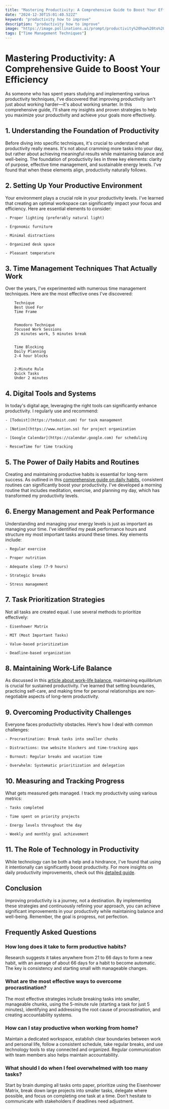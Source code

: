 ```yaml
---
title: "Mastering Productivity: A Comprehensive Guide to Boost Your Efficiency"
date: "2024-12-30T15:01:40.522Z"
keyword: "productivity how to improve"
description: "productivity how to improve"
image: "https://image.pollinations.ai/prompt/productivity%20how%20to%20improve%2C%20realistic%20photo%2C%20high%20quality%2C%204k?width=1024&height=1024&nologo=true"
tags: ["Time Management Techniques"]
---
```



# Mastering Productivity: A Comprehensive Guide to Boost Your Efficiency


As someone who has spent years studying and implementing various productivity techniques, I've discovered that improving productivity isn't just about working harder—it's about working smarter. In this comprehensive guide, I'll share my insights and proven strategies to help you maximize your productivity and achieve your goals more effectively.



## 1. Understanding the Foundation of Productivity

Before diving into specific techniques, it's crucial to understand what productivity really means. It's not about cramming more tasks into your day, but rather about achieving meaningful results while maintaining balance and well-being. The foundation of productivity lies in three key elements: clarity of purpose, effective time management, and sustainable energy levels. I've found that when these elements align, productivity naturally follows.



## 2. Setting Up Your Productive Environment

Your environment plays a crucial role in your productivity levels. I've learned that creating an optimal workspace can significantly impact your focus and efficiency. Here are essential elements to consider:



    - Proper lighting (preferably natural light)

    - Ergonomic furniture

    - Minimal distractions

    - Organized desk space

    - Pleasant temperature



## 3. Time Management Techniques That Actually Work

Over the years, I've experimented with numerous time management techniques. Here are the most effective ones I've discovered:




    
        Technique
        Best Used For
        Time Frame
    
    
        Pomodoro Technique
        Focused Work Sessions
        25 minutes work, 5 minutes break
    
    
        Time Blocking
        Daily Planning
        2-4 hour blocks
    
    
        2-Minute Rule
        Quick Tasks
        Under 2 minutes
    




## 4. Digital Tools and Systems

In today's digital age, leveraging the right tools can significantly enhance productivity. I regularly use and recommend:



    - [Todoist](https://todoist.com) for task management

    - [Notion](https://www.notion.so) for project organization

    - [Google Calendar](https://calendar.google.com) for scheduling

    - RescueTime for time tracking



## 5. The Power of Daily Habits and Routines

Creating and maintaining productive habits is essential for long-term success. As outlined in this [comprehensive guide on daily habits](https://productivityprospect.com/blog/daily-habits-to-boost-motivation-and-productivity/), consistent routines can significantly boost your productivity. I've developed a morning routine that includes meditation, exercise, and planning my day, which has transformed my productivity levels.



## 6. Energy Management and Peak Performance

Understanding and managing your energy levels is just as important as managing your time. I've identified my peak performance hours and structure my most important tasks around these times. Key elements include:



    - Regular exercise

    - Proper nutrition

    - Adequate sleep (7-9 hours)

    - Strategic breaks

    - Stress management



## 7. Task Prioritization Strategies

Not all tasks are created equal. I use several methods to prioritize effectively:



    - Eisenhower Matrix

    - MIT (Most Important Tasks)

    - Value-based prioritization

    - Deadline-based organization



## 8. Maintaining Work-Life Balance

As discussed in this [article about work-life balance](https://productivityprospect.com/blog/how-to-achieve-work-life-balance-as-a-remote-worker/), maintaining equilibrium is crucial for sustained productivity. I've learned that setting boundaries, practicing self-care, and making time for personal relationships are non-negotiable aspects of long-term productivity.



## 9. Overcoming Productivity Challenges

Everyone faces productivity obstacles. Here's how I deal with common challenges:



    - Procrastination: Break tasks into smaller chunks

    - Distractions: Use website blockers and time-tracking apps

    - Burnout: Regular breaks and vacation time

    - Overwhelm: Systematic prioritization and delegation



## 10. Measuring and Tracking Progress

What gets measured gets managed. I track my productivity using various metrics:



    - Tasks completed

    - Time spent on priority projects

    - Energy levels throughout the day

    - Weekly and monthly goal achievement



## 11. The Role of Technology in Productivity

While technology can be both a help and a hindrance, I've found that using it intentionally can significantly boost productivity. For more insights on daily productivity improvements, check out this [detailed guide](https://productivityprospect.com/blog/how-to-improve-daily-productivity/).



## Conclusion

Improving productivity is a journey, not a destination. By implementing these strategies and continuously refining your approach, you can achieve significant improvements in your productivity while maintaining balance and well-being. Remember, the goal is progress, not perfection.



## Frequently Asked Questions


### How long does it take to form productive habits?

Research suggests it takes anywhere from 21 to 66 days to form a new habit, with an average of about 66 days for a habit to become automatic. The key is consistency and starting small with manageable changes.



### What are the most effective ways to overcome procrastination?

The most effective strategies include breaking tasks into smaller, manageable chunks, using the 5-minute rule (starting a task for just 5 minutes), identifying and addressing the root cause of procrastination, and creating accountability systems.



### How can I stay productive when working from home?

Maintain a dedicated workspace, establish clear boundaries between work and personal life, follow a consistent schedule, take regular breaks, and use technology tools to stay connected and organized. Regular communication with team members also helps maintain accountability.



### What should I do when I feel overwhelmed with too many tasks?

Start by brain dumping all tasks onto paper, prioritize using the Eisenhower Matrix, break down large projects into smaller tasks, delegate where possible, and focus on completing one task at a time. Don't hesitate to communicate with stakeholders if deadlines need adjustment.



